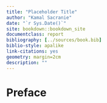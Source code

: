 ```yaml
--- 
title: "Placeholder Title"
author: "Kamal Sacranie"
date: "`r Sys.Date()`"
site: bookdown::bookdown_site
documentclass: report
bibliography: [../sources/book.bib]
biblio-style: apalike
link-citations: yes
geometry: margin=2cm
description: ""
---
```


# Preface {-}
